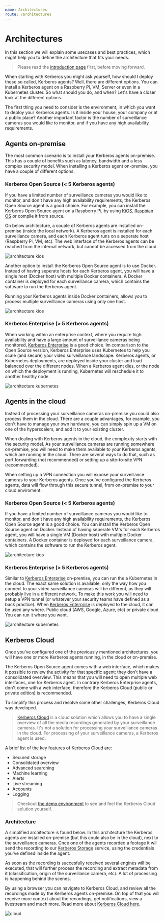 ```yaml
---
name: Architectures
route: /architectures
---
```


# Architectures

In this section we will explain some usecases and best practices, which might help you to define the architecture that fits your needs.

> Please read the [introduction page](/) first, before moving forward.

When starting with Kerberos you might ask yourself, how should I deploy these so called, Kerberos agents? Well, there are different options. You can install a Kerberos agent on a Raspberry Pi, VM, Server or even in a Kubernetes cluster. So what should you do, and when? Let's have a closer look at the different options.

The first thing you need to consider is the environment, in which you want to deploy your Kerberos agents. Is it inside your house, your company or at a public place? Another important factor is the number of surveillance cameras you would like to monitor, and if you have any high availability requirements.

## Agents on-premise

The most common scenario is to install your Kerberos agents on-premise. This has a couple of benefits such as latency, bandwidth and a less complex security model. When installing a Kerberos agent on-premise, you have a couple of different options.

### Kerberos Open Source (< 5 Kerberos agents)

If you have a limited number of surveillance cameras you would like to monitor, and don't have any high availability requirements, the Kerberos Open Source agent is a good choice. For example, you can install the Kerberos Open Source agent on a Raspberry Pi, by using [KiOS](opensource/installation#kios), [Raspbian OS](opensource/installation#raspbian) or compile it from source.

On below architecture, a couple of Kerberos agents are installed on-premise (inside the local network). A Kerberos agent is installed for each surveillance camera, and each Kerberos agent runs on a seperate host (Raspberry Pi, VM, etc). The web interface of the Kerberos agents can be reached from the internal network, but cannot be accessed from the cloud.

![architecture kios](../public/images/kerberos-agent-architecture-kios.png)

Another option to install the Kerberos Open Source agent is to use Docker. Instead of having seperate hosts for each Kerberos agent, you will have a single host (Docker host) with multiple Docker containers. A Docker container is deployed for each surveillance camera, which contains the software to run the Kerberos agent.

Running your Kerberos agents inside Docker containers, allows you to process multiple surveilllance cameras using only one host.

![architecture kios](../public/images/kerberos-agent-architecture-docker.png)

### Kerberos Enterprise (> 5 Kerberos agents)

When working within an enterprise context, where you require high availability and have a large amount of surveillance cameras being monitored, [Kerberos Enterprise](/enterprise/introduction) is a good choice. Im comparison to the Open Source version, Kerberos Enterprise uses Kubernetes to help you scale (and secure) your video surveillance landscape. Kerberos agents, or Kubernetes deployments, are deployed inside your cluster and load balanced over the different nodes. When a Kerberos agent dies, or the node on which the deployment is running, Kubernetes will reschedule it to another healthy node.

![architecture kubernetes](../public/images/kerberos-agent-architecture-kubernetes.png)

## Agents in the cloud

Instead of processing your surveillance cameras on-premise you could also process them in the cloud. There are a couple advantages, for example, you don't have to manage your own hardware, you can simply spin up a VM on one of the hyperscalers, and add it to your existing cluster.

When dealing with Kerberos agents in the cloud, the complexity starts with the security model. As your surveillance cameras are running somewhere on-premise, you will need to make them available to your Kerberos agents, which are running in the cloud. There are several ways to do that, such as port forwarding (not recommended) or setting up a site-to-site VPN (recommended).

When setting up a VPN connection you will expose your surveillance cameras to your Kerberos agents. Once you've configured the Kerberos agents, data will flow through this secure tunnel, from on-premise to your cloud enviroment.

### Kerberos Open Source (< 5 Kerberos agents)

If you have a limited number of surveillance cameras you would like to monitor, and don't have any high availability requirements, the Kerberos Open Source agent is a good choice. You can install the Kerberos Open Source agent on Docker. Instead of having seperate VM's for each Kerberos agent, you will have a single VM (Docker host) with multiple Docker containers. A Docker container is deployed for each surveillance camera, which contains the software to run the Kerberos agent.

![architecture kios](../public/images/kerberos-agent-architecture-docker-cloud.png)

### Kerberos Enterprise (> 5 Kerberos agents)

Similar to [Kerberos Enterprise](/enterprise/introduction) on-premise, you can run the a Kubernetes in the cloud. The exact same solution is available, only the way how you connect to your video surveillance cameras will be different, as they will probably live in a different network. To make this work you will need to setup a VPN tunnel (or whatever your security teams have defined as a back practice). When [Kerberos Enterprise](/enterprise/introduction) is deployed to the cloud, it can be used any where. Public cloud (AWS, Google, Azure, etc) or private cloud. You can run it where you want.

![architecture kubernetes](../public/images/kerberos-agent-architecture-kubernetes-cloud.png)

## Kerberos Cloud

Once you've configured one of the previously mentioned architectures, you will have one or more Kerberos agents running, in the cloud or on-premise.

The Kerberos Open Source agent comes with a web interface, which makes it possible to review the activity for that specific agent; they don't have a consolidated overview. This means that you will need to open multiple web interfaces, one for Kerberos agent. In contrary Kerberos Enterprise agents, don't come with a web interface, therefore the Kerberos Cloud (public or private edition) is recommended.

To simplify this process and resolve some other challenges, Kerberos Cloud was developed.

> [Kerberos Cloud](https://cloud.kerberos.io) is a cloud solution which allows you to have a single overview of all the media recordings generated by your surveillance cameras. It's not a solution for processing your surveillance cameras in the cloud. For processing of your surveillance cameras, a Kerberos agent is used.

A brief list of the key features of Kerberos Cloud are:

- Secured storage
- Consolidated overview
- Advanced searching
- Machine learning
- Alerts
- Live streaming
- Accounts
- Logging

> Checkout [the demo environment](https://app-demo.kerberos.io) to see and feel the Kerberos Cloud solution yourself.

### Architecture

A simplified architecture is found below. In this architecture the Kerberos agents are installed on-premise (but this could also be in the cloud), next to the surveillance cameras. Once one of the agents recorded a footage it will send the recording to our [Kerberos Storage](/storage/introduction) service, using the credentials you've defined inside the agent.

As soon as the recording is succesfully received several engines will be executed, that will further process the recording and extract metadata from it (classification, origin of the surveillance camera, etc). A lot of processing is happening behind the scenes.

By using a browser you can navigate to Kerberos Cloud, and review all the recordings made by the Kerberos agents on-premise. On top of that you will receive more context about the recordings, get notifications, view a livestream and much more. Read more about [Kerberos Cloud here](/cloud).

![cloud](../public/images/kerberos-architecture.png)
